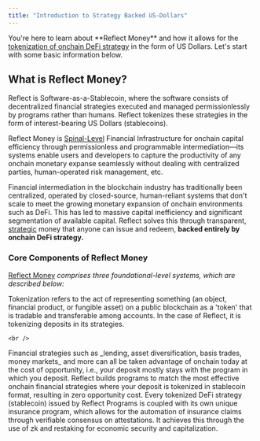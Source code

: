 ```yaml
---
title: "Introduction to Strategy Backed US-Dollars"
---
```


<CardGroup cols="1">
  <Card title="Welcome to Reflect.Money Documentation" icon="flag-usa" iconType="light" color="#00ff00" img="https://github.com/palindrome-eng/docs/blob/main/images/docs-home-image.png?raw=true">
    You're here to learn about **Reflect Money** and how it allows for the <u>tokenization of onchain DeFi strategy</u> in the form of US Dollars. Let's start with some basic information below.
  </Card>
</CardGroup>

## What is Reflect Money?

Reflect is Software-as-a-Stablecoin, where the software consists of decentralized financial strategies executed and managed permissionlessly by programs rather than humans. Reflect tokenizes these strategies in the form of interest-bearing US Dollars (stablecoins).

<Accordion title="Get a Deeper Understanding" description="A more technical shortform explanation for what Reflect Money is." icon="book">
  Reflect Money is <u>Spinal-Level</u> Financial Infrastructure for onchain capital efficiency through permissionless and programmable intermediation—its systems enable users and developers to capture the productivity of any onchain monetary expanse seamlessly without dealing with centralized parties, human-operated risk management, etc.

  Financial intermediation in the blockchain industry has traditionally been centralized, operated by closed-source, human-reliant systems that don't scale to meet the growing monetary expansion of onchain environments such as DeFi. This has led to massive capital inefficiency and significant segmentation of available capital. Reflect solves this through transparent, <u>strategic</u> money that anyone can issue and redeem, **backed entirely by onchain DeFi strategy.**
</Accordion>

### Core Components of Reflect Money

<u>Reflect Money</u> _comprises three foundational-level systems, which are described below:_

<CardGroup cols="1">
  <Card title="Tokenization" icon="coins" iconType="regular" color="#00ff00" img="https://github.com/palindrome-eng/docs/blob/main/images/docs-bar.png?raw=true">
    Tokenization refers to the act of representing something (an object, financial product, or fungible asset) on a public blockchain as a 'token' that is tradable and transferable among accounts. In the case of Reflect, it is tokenizing deposits in its strategies.

    <br />
  </Card>
  <Card title="Decentralized Financial Strategy" icon="layer-group" iconType="regular" color="#00ff00" img="https://github.com/palindrome-eng/docs/blob/main/images/docs-bar.png?raw=true">
    Financial strategies such as _lending, asset diversification, basis trades, money markets_ and more can all be taken advantage of onchain today at the cost of opportunity, i.e., your deposit mostly stays with the program in which you deposit. Reflect builds programs to match the most effective onchain financial strategies where your deposit is tokenized in stablecoin format, resulting in zero opportunity cost.
  </Card>
  <Card title="Verifiable Insurance" icon="shield-check" iconType="regular" color="#00ff00" img="https://github.com/palindrome-eng/docs/blob/main/images/docs-bar.png?raw=true">
    Every tokenized DeFi strategy (stablecoin) issued by Reflect Programs is coupled with its own unique insurance program, which allows for the automation of insurance claims through verifiable consensus on attestations. It achieves this through the use of zk and restaking for economic security and capitalization.
  </Card>
</CardGroup>